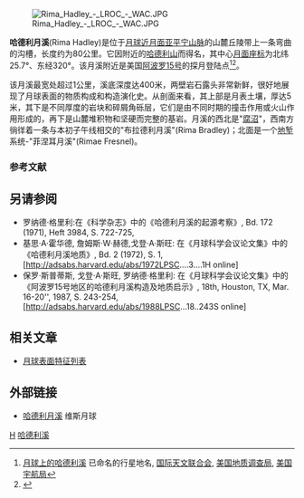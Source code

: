 [[Image:Rima_Hadley_-_LROC_-_WAC.JPG|thumb]]

'''哈德利月溪'''(Rima Hadley)是位于[[月球|月球]][[月球正面|近月面]][[亚平宁山脉|亚平宁山脉]]的山麓丘陵带上一条弯曲的沟槽，长度约为80公里。它因附近的[[哈德利山_(月球)|哈德利山]]而得名，其中心[[月面座标|月面座标]]为北纬25.7°、东经320°。该月溪附近是美国[[阿波罗15号|阿波罗15号]]的探月登陆点<ref name="iau">[http://planetarynames.wr.usgs.gov/Feature/5064 月球上的哈德利溪] {{Wayback|url=http://planetarynames.wr.usgs.gov/Feature/5064 |date=20191130145006 }} 已命名的行星地名, [[国际天文联合会|国际天文联合会]], [[美国地质调查局|美国地质调查局]], [[美国宇航局|美国宇航局]]</ref><ref name="rukl3">{{cite book
| last = Rükl
| first = Antonín
| authorlink2 = Antonín Rükl
| title = Atlas Měsíce
| publisher = Aventinum
| location = Praha
| year = 1991
| ref = Conon
| page = 70/22
| isbn = 80-85277-10-7
}}</ref>。

该月溪最宽处超过1公里，溪底深度达400米，两壁岩石露头非常新鲜，很好地展现了月球表面的物质构成和构造演化史。从剖面来看，其上部是月表土壤，厚达5米，其下是不同厚度的岩块和碎屑角砾层，它们是由不同时期的撞击作用或火山作用形成的，再下是山麓堆积物和坚硬而完整的基岩。月溪的西北是"[[凋沼|腐沼]]"，西南方徜徉着一条与本初子午线相交的"布拉德利月溪"(Rima Bradley)；北面是一个[[地堑|地堑]]系统-"菲涅耳月溪"(Rimae Fresnel)。

===参考文献===
<references/>

==另请参阅==
* 罗纳德·格里利:在《科学杂志》中的《哈德利月溪的起源考察》, Bd. 172 (1971), Heft 3984, S. 722-725, {{Doi|10.1126/science.172.3984.722 }}
* 基思·A·霍华德, 詹姆斯·W·赫德,戈登·A·斯旺: 在《月球科学会议论文集》中的《哈德利月溪地质》, Bd. 2 (1972), S. 1,[http://adsabs.harvard.edu/abs/1972LPSC....3....1H online]{{Wayback|url=http://adsabs.harvard.edu/abs/1972LPSC....3....1H |date=20180530202901 }}
* 保罗·斯普蒂斯, 戈登·A·斯旺, 罗纳德·格里利: 在《月球科学会议论文集》中的《阿波罗15号地区的哈德利月溪构造及地质启示》, 18th, Houston, TX, Mar. 16-20'', 1987, S. 243-254, [http://adsabs.harvard.edu/abs/1988LPSC...18..243S online]{{Wayback|url=http://adsabs.harvard.edu/abs/1988LPSC...18..243S |date=20180530202935 }}

==相关文章==
* [[月球表面特征列表|月球表面特征列表]]

==外部链接==
* [http://the-moon.wikispaces.com/Rima+Hadley 哈德利月溪]{{Wayback|url=http://the-moon.wikispaces.com/Rima+Hadley |date=20190207230157 }} 维斯月球

[[Category:月溪|H]]
[[Category:月球地理特徵|哈德利溪]]